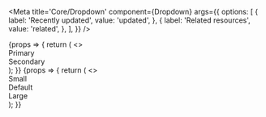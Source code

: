 

<Meta
    title='Core/Dropdown'
    component={Dropdown}
    args={{
        options: [
            {
                label: 'Recently updated',
                value: 'updated',
            },
            {
                label: 'Related resources',
                value: 'related',
            },
        ],
    }}
/>

<Canvas>
    <Story name='Variants'>
        {props => {
            return (
                <>
                    <div>
                        <div>Primary</div>
                        <Dropdown {...props} label='Primary' width='350px' mb={10} />
                    </div>
                    <div>
                        <div>Secondary</div>
                        <Dropdown {...props} label='Secondary' variant='secondary' width='350px' />
                    </div>
                </>
            );
        }}
    </Story>
    <Story name='Sizes'>
        {props => {
            return (
                <>
                    <div>
                        <div>Small</div>
                        <Dropdown {...props} size='small' label='Small' width='350px' mb={4} />
                    </div>
                    <div>
                        <div>Default</div>
                        <Dropdown {...props} size='default' width='350px' mb={4} />
                    </div>
                    <div>
                        <div>Large</div>
                        <Dropdown {...props} size='large' label='Large' width='350px' />
                    </div>
                </>
            );
        }}
    </Story>
</Canvas>
